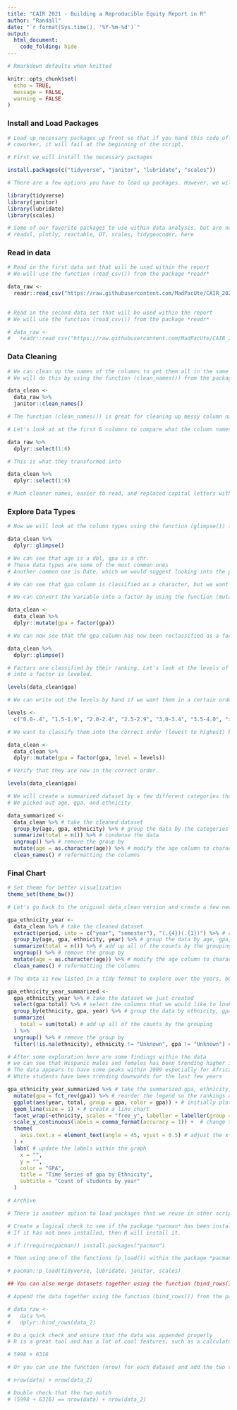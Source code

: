 ---
title: "CAIR 2021 - Building a Reproducible Equity Report in R"
author: "Randall"
date: "`r format(Sys.time(), '%Y-%m-%d')`"
output: 
  html_document:
    code_folding: hide
---



```{r setup, include=FALSE}
# Rmarkdown defaults when knitted

knitr::opts_chunk$set(
  echo = TRUE,
  message = FALSE,
  warning = FALSE
)
```

### Install and Load Packages

```{r}
# Load up necessary packages up front so that if you hand this code off to a
# coworker, it will fail at the beginning of the script.

# First we will install the necessary packages

install.packages(c("tidyverse", "janitor", "lubridate", "scales"))

# There are a few options you have to load up packages. However, we will use the function (library()) to load the necessary packages.

library(tidyverse)
library(janitor)
library(lubridate)
library(scales)

# Some of our favorite packages to use within data analysis, but are not using today:
# readxl, plotly, reactable, DT, scales, tidygeocoder, here
```

### Read in data

```{r}
# Read in the first data set that will be used within the report
# We will use the function (read_csv()) from the package *readr*

data_raw <-
  readr::read_csv("https://raw.githubusercontent.com/MadPacUte/CAIR_2021/main/CAIR_2021_DATA.csv")
  

# Read in the second data set that will be used within the report
# We will use the function (read_csv()) from the package *readr*

# data_raw <-
#   readr::read_csv("https://raw.githubusercontent.com/MadPacUte/CAIR_2021/main/CAIR_2021_DATA_2.csv")
```


### Data Cleaning

```{r}
# We can clean up the names of the columns to get them all in the same format
# We will do this by using the function (clean_names()) from the package *janitor*

data_clean <-
  data_raw %>%
  janitor::clean_names()

# The function (clean_names()) is great for cleaning up messy column names that are not structured very well

# Let's look at at the first 6 columns to compare what the column names looked like prior

data_raw %>%
  dplyr::select(1:6)

# This is what they transformed into

data_clean %>%
  dplyr::select(1:6)

# Much cleaner names, easier to read, and replaced capital letters with lowercase and _ to connect words
```

### Explore Data Types

```{r}
# Now we will look at the column types using the function (glimpse()) from the package *dplyr*

data_clean %>%
  dplyr::glimpse()

# We can see that age is a dbl, gpa is a chr.
# These data types are some of the most common ones
# Another common one is Date, which we would suggest looking into the package (lubridate)

# We can see that gpa column is classified as a character, but we want to convert it to a factor

# We can convert the variable into a factor by using the function (mutate()) from the package *dplyr*

data_clean <-
  data_clean %>%
  dplyr::mutate(gpa = factor(gpa))

# We can now see that the gpa column has now been reclassified as a factor

data_clean %>%
  dplyr::glimpse()

# Factors are classified by their ranking. Let's look at the levels of the gpa column that we just converted
# into a factor is leveled.

levels(data_clean$gpa)

# We can write out the levels by hand if we want them in a certain order. Let's assign an object to classify it correctly.

levels <-
  c("0.0-.4", "1.5-1.9", "2.0-2.4", "2.5-2.9", "3.0-3.4", "3.5-4.0", "> 4.0", "Unknown")

# We want to classify them into the correct order (lowest to highest) by using an argument from the function (factor())

data_clean <-
  data_clean %>%
  dplyr::mutate(gpa = factor(gpa, level = levels))

# Verify that they are now in the correct order.

levels(data_clean$gpa)
```



```{r}
# We will create a summarized dataset by a few different categories that we are interested in exploring further
# We picked out age, gpa, and ethnicity

data_summarized <-
  data_clean %>% # take the cleaned dataset
  group_by(age, gpa, ethnicity) %>% # group the data by the categories
  summarize(total = n()) %>% # condense the data
  ungroup() %>% # remove the group by
  mutate(age = as.character(age)) %>% # modify the age column to character type
  clean_names() # reformatting the columns 
```



### Final Chart

```{r, out.width= "100%", out.height= "100%"}
# Set theme for better visualization
theme_set(theme_bw())

# Let's go back to the original data_clean version and create a few new columns

gpa_ethnicity_year <-
  data_clean %>% # take the cleaned dataset
  extract(period, into = c("year", "semester"), "(.{4})(.{1})") %>% # create two new columns using feature engineering
  group_by(age, gpa, ethnicity, year) %>% # group the data by age, gpa, ethnicity, and year
  summarize(total = n()) %>% # add up all of the counts by the grouping
  ungroup() %>% # remove the group by
  mutate(age = as.character(age)) %>% # modify the age column to character type
  clean_names() # reformatting the columns

# The data is now listed in a tidy format to explore over the years, but if we group the data we can plot it

gpa_ethnicity_year_summarized <-
  gpa_ethnicity_year %>% # take the dataset we just created
  select(gpa:total) %>% # select the columns that we would like to look at
  group_by(ethnicity, gpa, year) %>% # group the data by ethnicity, gpa, and year
  summarize(
    total = sum(total) # add up all of the counts by the grouping
  ) %>%
  ungroup() %>% # remove the group by
  filter(!is.na(ethnicity), ethnicity != "Unknown", gpa != "Unknown") # filter out any missing ethnicity as well as unknown ethnicity and gpa

# After some exploration here are some findings within the data
# we can see that Hispanic males and females has been trending higher in the count of students
# The data appears to have some peaks within 2009 especially for African American males and females
# White students have been trending downwards for the last few years

gpa_ethnicity_year_summarized %>% # take the summarized gpa, ethnicity, and year dataset
  mutate(gpa = fct_rev(gpa)) %>% # reorder the legend so the rankings are in order
  ggplot(aes(year, total, group = gpa, color = gpa)) + # initially plot the x and y coordinates and color by gpa
  geom_line(size = 1) + # create a line chart
  facet_wrap(~ethnicity, scales = "free_y", labeller = labeller(group = label_wrap_gen(width = 50))) +  # separate the ethnicity into their own charts while releasing the y axis to see differences between groups as well as ensure the names fit
  scale_y_continuous(labels = comma_format(accuracy = 1)) +  # change the y labels to have commas
  theme(
    axis.text.x = element_text(angle = 45, vjust = 0.5) # adjust the x axis text to not overlap
  ) +
  labs( # update the labels within the graph
    x = "",
    y = "",
    color = "GPA",
    title = "Time Series of gpa by Ethnicity",
    subtitle = "Count of students by year"
  )
```



```{r eval=FALSE, message=FALSE, warning=FALSE, include=FALSE, paged.print=FALSE}
# Archive

# There is another option to load packages that we reuse in other scripts.

# Create a logical check to see if the package *pacman* has been installed.
# If it has not been installed, then R will install it.

# if (!require(pacman)) install.packages("pacman")

# Then using one of the functions (p_load()) within the package *pacman* we load the packages we want to use

# pacman::p_load(tidyverse, lubridate, janitor, scales)

## You can also merge datasets together using the function (bind_rows())

# Append the data together using the function (bind_rows()) from the package (dplyr)

# data_raw <-
#   data %>%
#   dplyr::bind_rows(data_2)

# Do a quick check and ensure that the data was appended properly
# R is a great tool and has a lot of cool features, such as a calculator already built in

# 5998 + 6316

# Or you can use the function (nrow) for each dataset and add the two together

# nrow(data) + nrow(data_2)

# Double check that the two match
# (5998 + 6316) == nrow(data) + nrow(data_2)
```


